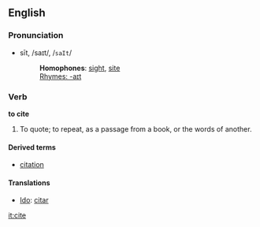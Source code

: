 ==English==
===Pronunciation===
*sīt, /saɪt/, /<tt>saIt</tt>/
*:'''Homophones''': [[sight]], [[site]]
*:[[Rhymes:English:-aɪt|Rhymes: -aɪt]]

===Verb===
'''to cite'''

#To quote; to repeat, as a passage from a book, or the words of another.

====Derived terms====
*[[citation]]

====Translations====
*[[Ido]]: [[citar]]

[[it:cite]]